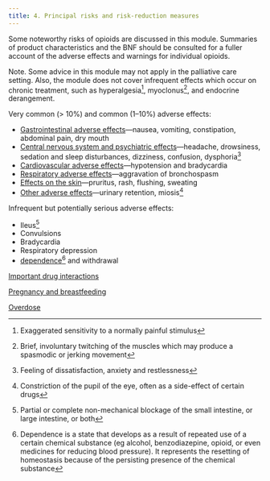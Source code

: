 ```yaml
---
title: 4. Principal risks and risk-reduction measures
---
```



Some noteworthy risks of opioids are discussed in this module. Summaries of product characteristics and the BNF should be consulted for a fuller account of the adverse effects and warnings for individual opioids.

Note. Some advice in this module may not apply in the palliative care setting. Also, the module does not cover infrequent effects which occur on chronic treatment, such as hyperalgesia[^1], myoclonus[^2], and endocrine derangement.

Very common (> 10%) and common (1–10%) adverse effects:

- [Gastrointestinal adverse effects](/opioids/CON143740_6)—nausea, vomiting, constipation, abdominal pain, dry mouth
- [Central nervous system and psychiatric effects](/opioids/CON143740_7)—headache, drowsiness, sedation and sleep disturbances, dizziness, confusion, dysphoria[^3]
- [Cardiovascular adverse effects](/opioids/CON143740_8)—hypotension and bradycardia
- [Respiratory adverse effects](/opioids/CON143740_9)—aggravation of bronchospasm
- [Effects on the skin](/opioids/CON143740_10)—pruritus, rash, flushing, sweating
- [Other adverse effects](/opioids/CON143740_11)—urinary retention, miosis[^4]

Infrequent but potentially serious adverse effects:

- Ileus[^5]
- Convulsions
- Bradycardia
- Respiratory depression
- [dependence](/opioids/CON143740_12)[^6] and withdrawal

[Important drug interactions](/opioids/CON143740_13)

[Pregnancy and breastfeeding](/opioids/CON143740_14)

[Overdose](/opioids/CON143740_15)

[^1]: Exaggerated sensitivity to a normally painful stimulus
[^2]: Brief, involuntary twitching of the muscles which may produce a spasmodic or jerking movement
[^3]: Feeling of dissatisfaction, anxiety and restlessness
[^4]: Constriction of the pupil of the eye, often as a side-effect of certain drugs
[^5]: Partial or complete non-mechanical blockage of the small intestine, or large intestine, or both
[^6]: Dependence is a state that develops as a result of repeated use of a certain chemical substance (eg alcohol, benzodiazepine, opioid, or even medicines for reducing blood pressure). It represents the resetting of homeostasis because of the persisting presence of the chemical substance
